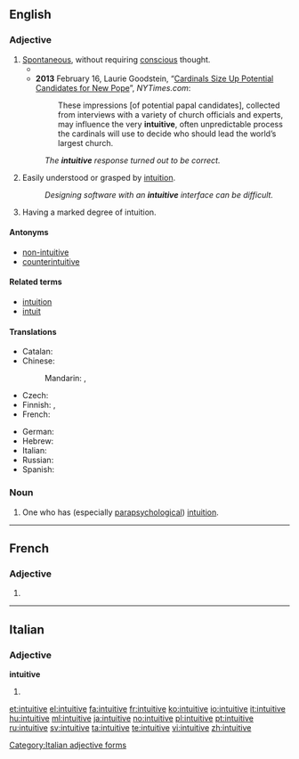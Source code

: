 ==English==

===Adjective===
{{en-adj}}

# [[spontaneous|Spontaneous]], without requiring [[conscious]] thought.
#*{{quote-magazine|date=2012-01
|author=Steven Sloman
|title=The Battle Between Intuition and Deliberation
|volume=100|issue=1|page=74
|magazine=[[w:American Scientist|American Scientist]]
|url=http://www.americanscientist.org/bookshelf/pub/the-battle-between-intuition-and-deliberation
|passage=Libertarian paternalism is the view that, because the way options are presented to citizens affects what they choose, society should present options in a way that “nudges” our '''intuitive''' selves to make choices that are more consistent with what our more deliberative selves would have chosen if they were in control.}}
#* '''2013''' February 16, Laurie Goodstein, “[http://www.nytimes.com/2013/02/17/world/europe/cardinals-start-subtle-process-of-pope-choice.html?pagewanted=all Cardinals Size Up Potential Candidates for New Pope]”, ''NYTimes.com'':
#*: These impressions [of potential papal candidates], collected from interviews with a variety of church officials and experts, may influence the very '''intuitive''', often unpredictable process the cardinals will use to decide who should lead the world’s largest church.
#: ''The '''intuitive''' response turned out to be correct.''
# Easily understood or grasped by [[intuition]].
#: ''Designing software with an '''intuitive''' interface can be difficult.''
# Having a marked degree of intuition.

====Antonyms====
* [[non-intuitive]]
* [[counterintuitive]]

====Related terms====
* [[intuition]]
* [[intuit]]

====Translations====
{{trans-top|automatic, without requiring conscious thought}}
* Catalan: {{t-|ca|intuitiu}}
* Chinese:
*: Mandarin: {{t|cmn|直覺|alt=直覺的|sc=Hani}}, {{t|cmn|直觉|tr=zhíjué de|alt=直觉的|sc=Hani}}
* Czech: {{t-|cs|intuitivní}}
* Finnish: {{t+|fi|intuitiivinen}}, {{t-|fi|vaistonvarainen}}
* French: {{t+|fr|intuitif}}
{{trans-mid}}
* German: {{t+|de|intuitiv}}
* Hebrew: {{t-|he|אינטואיטיבי|sc=Hebr}}
* Italian: {{t+|it|intuitivo}}
* Russian: {{t+|ru|интуитивный|tr=intuitívnyj|sc=Cyrl}}
* Spanish: {{t-|es|intuitivo}}
{{trans-bottom}}

===Noun===
{{en-noun}}

# One who has (especially [[parapsychological]]) [[intuition]].

----

==French==

===Adjective===
{{fr-adj-form}}

# {{feminine of|intuitif|lang=fr}}

----

==Italian==

===Adjective===
'''intuitive''' {{f|p}}

# {{feminine plural of|intuitivo#Adjective|intuitivo}}

[[Category:Italian adjective forms]]

[[et:intuitive]]
[[el:intuitive]]
[[fa:intuitive]]
[[fr:intuitive]]
[[ko:intuitive]]
[[io:intuitive]]
[[it:intuitive]]
[[hu:intuitive]]
[[ml:intuitive]]
[[ja:intuitive]]
[[no:intuitive]]
[[pl:intuitive]]
[[pt:intuitive]]
[[ru:intuitive]]
[[sv:intuitive]]
[[ta:intuitive]]
[[te:intuitive]]
[[vi:intuitive]]
[[zh:intuitive]]